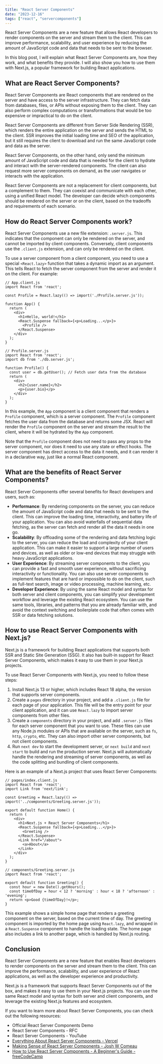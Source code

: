 ```yaml
---
title: "React Server Components"
date: "2023-12-16"
tags: ["react", "servercomponents"]
---
```


React Server Components are a new feature that allows React developers to render components on the server and stream them to the client. This can improve performance, scalability, and user experience by reducing the amount of JavaScript code and data that needs to be sent to the browser.

In this blog post, I will explain what React Server Components are, how they work, and what benefits they provide. I will also show you how to use them with Next.js, a popular framework for building React applications.

## What are React Server Components?

React Server Components are React components that are rendered on the server and have access to the server infrastructure. They can fetch data from databases, files, or APIs without exposing them to the client. They can also perform complex computations or transformations that would be too expensive or impractical to do on the client.

React Server Components are different from Server Side Rendering (SSR), which renders the entire application on the server and sends the HTML to the client. SSR improves the initial loading time and SEO of the application, but it still requires the client to download and run the same JavaScript code and data as the server.

React Server Components, on the other hand, only send the minimum amount of JavaScript code and data that is needed for the client to hydrate and interact with the server-rendered components. The client can also request more server components on demand, as the user navigates or interacts with the application.

React Server Components are not a replacement for client components, but a complement to them. They can coexist and communicate with each other, using a unified React model. The developer can decide which components should be rendered on the server or on the client, based on the tradeoffs and requirements of each scenario.

## How do React Server Components work?

React Server Components use a new file extension: `.server.js`. This indicates that the component can only be rendered on the server, and cannot be imported by client components. Conversely, client components use the `.client.js` extension, and can only be rendered on the client.

To use a server component from a client component, you need to use a special `<React.lazy>` function that takes a dynamic import as an argument. This tells React to fetch the server component from the server and render it on the client. For example:

```
// App.client.js
import React from 'react';

const Profile = React.lazy(() => import('./Profile.server.js'));

function App() {
  return (
    <div>
      <h1>Hello, world!</h1>
      <React.Suspense fallback={<p>Loading...</p>}>
        <Profile />
      </React.Suspense>
    </div>
  );
}

```

```
// Profile.server.js
import React from 'react';
import db from './db.server.js';

function Profile() {
  const user = db.getUser(); // Fetch user data from the database
  return (
    <div>
      <h2>{user.name}</h2>
      <p>{user.bio}</p>
    </div>
  );
}

```

In this example, the `App` component is a client component that renders a `Profile` component, which is a server component. The `Profile` component fetches the user data from the database and returns some JSX. React will render the `Profile` component on the server and stream the result to the client, where it will be hydrated by the `App` component.

Note that the `Profile` component does not need to pass any props to the server component, nor does it need to use any state or effect hooks. The server component has direct access to the data it needs, and it can render it in a declarative way, just like a normal React component.

## What are the benefits of React Server Components?

React Server Components offer several benefits for React developers and users, such as:

- **Performance**: By rendering components on the server, you can reduce the amount of JavaScript code and data that needs to be sent to the client. This can improve the loading time, interactivity, and battery life of your application. You can also avoid waterfalls of sequential data fetching, as the server can fetch and render all the data it needs in one go.
- **Scalability**: By offloading some of the rendering and data fetching logic to the server, you can reduce the load and complexity of your client application. This can make it easier to support a large number of users and devices, as well as older or low-end devices that may struggle with heavy JavaScript applications.
- **User Experience**: By streaming server components to the client, you can provide a fast and smooth user experience, without sacrificing interactivity or functionality. You can also use server components to implement features that are hard or impossible to do on the client, such as full-text search, image or video processing, machine learning, etc.
- **Developer Experience**: By using the same React model and syntax for both server and client components, you can simplify your development workflow and leverage the existing React ecosystem. You can use the same tools, libraries, and patterns that you are already familiar with, and avoid the context switching and boilerplate code that often comes with SSR or data fetching solutions.

## How to use React Server Components with Next.js?

Next.js is a framework for building React applications that supports both SSR and Static Site Generation (SSG). It also has built-in support for React Server Components, which makes it easy to use them in your Next.js projects.

To use React Server Components with Next.js, you need to follow these steps:

1.  Install Next.js 13 or higher, which includes React 18 alpha, the version that supports server components.
2.  Create a `pages` directory in your project, and add a `.client.js` file for each page of your application. This file will be the entry point for your client application, and it can use `React.lazy` to import server components from other files.
3.  Create a `components` directory in your project, and add `.server.js` files for each server component that you want to use. These files can use any Node.js modules or APIs that are available on the server, such as `fs`, `http`, `crypto`, etc. They can also import other server components, but not client components.
4.  Run `next dev` to start the development server, or `next build` and `next start` to build and run the production server. Next.js will automatically handle the rendering and streaming of server components, as well as the code splitting and bundling of client components.

Here is an example of a Next.js project that uses React Server Components:

```
// pages/index.client.js
import React from 'react';
import Link from 'next/link';

const Greeting = React.lazy(() => import('../components/Greeting.server.js'));

export default function Home() {
  return (
    <div>
      <h1>Next.js + React Server Components</h1>
      <React.Suspense fallback={<p>Loading...</p>}>
        <Greeting />
      </React.Suspense>
      <Link href="/about">
        <a>About</a>
      </Link>
    </div>
  );
}

```

```
// components/Greeting.server.js
import React from 'react';

export default function Greeting() {
  const hour = new Date().getHours();
  const timeOfDay = hour < 12 ? 'morning' : hour < 18 ? 'afternoon' : 'evening';
  return <p>Good {timeOfDay}!</p>;
}

```

This example shows a simple home page that renders a greeting component on the server, based on the current time of day. The greeting component is imported by the home page using `React.lazy`, and wrapped in a `React.Suspense` component to handle the loading state. The home page also includes a link to another page, which is handled by Next.js routing.

## Conclusion

React Server Components are a new feature that enables React developers to render components on the server and stream them to the client. This can improve the performance, scalability, and user experience of React applications, as well as the developer experience and productivity.

Next.js is a framework that supports React Server Components out of the box, and makes it easy to use them in your Next.js projects. You can use the same React model and syntax for both server and client components, and leverage the existing Next.js features and ecosystem.

If you want to learn more about React Server Components, you can check out the following resources:

- Official React Server Components Demo
- React Server Components - RFC
- React Server Components - YouTube
- [Everything About React Server Components - Vercel](https://vercel.com/blog/everything-about-react-server-components)
- [Making Sense of React Server Components - Josh W Comeau](https://www.joshwcomeau.com/react/server-components/)
- [How to Use React Server Components - A Beginner's Guide - freeCodeCamp](https://www.freecodecamp.org/news/react-server-components-for-beginners/)
